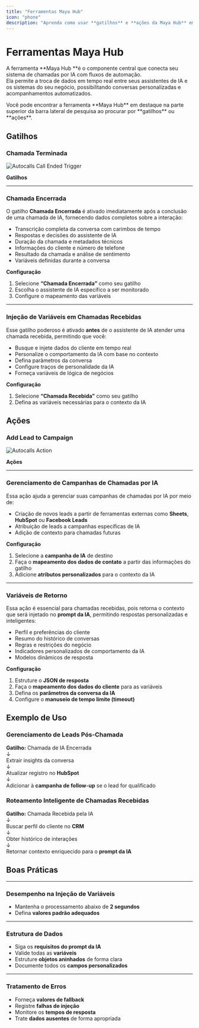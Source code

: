 ```yaml
---
title: "Ferramentas Maya Hub"
icon: "phone"
description: "Aprenda como usar **gatilhos** e **ações da Maya Hub** em seus fluxos de chamadas por IA."
---
```


# Ferramentas Maya Hub

A ferramenta **Maya Hub **é o componente central que conecta seu sistema de chamadas por IA com fluxos de automação.\
Ela permite a troca de dados em tempo real entre seus assistentes de IA e os sistemas do seu negócio, possibilitando conversas personalizadas e acompanhamentos automatizados.

<Note>
  Você pode encontrar a ferramenta **Maya Hub** em destaque na parte superior da barra lateral de pesquisa ao procurar por **gatilhos** ou **ações**.
</Note>

## Gatilhos

### Chamada Terminada

![Autocalls Call Ended Trigger](/resources/autocalls-trigger.jpg)

**Gatilhos**

---

### **Chamada Encerrada**

O gatilho **Chamada Encerrada** é ativado imediatamente após a conclusão de uma chamada de IA, fornecendo dados completos sobre a interação:

- Transcrição completa da conversa com carimbos de tempo
- Respostas e decisões do assistente de IA
- Duração da chamada e metadados técnicos
- Informações do cliente e número de telefone
- Resultado da chamada e análise de sentimento
- Variáveis definidas durante a conversa

**Configuração**

1. Selecione **“Chamada Encerrada”** como seu gatilho
2. Escolha o assistente de IA específico a ser monitorado
3. Configure o mapeamento das variáveis

---

### **Injeção de Variáveis em Chamadas Recebidas**

Esse gatilho poderoso é ativado **antes** de o assistente de IA atender uma chamada recebida, permitindo que você:

- Busque e injete dados do cliente em tempo real
- Personalize o comportamento da IA com base no contexto
- Defina parâmetros da conversa
- Configure traços de personalidade da IA
- Forneça variáveis de lógica de negócios

**Configuração**

1. Selecione **“Chamada Recebida”** como seu gatilho
2. Defina as variáveis necessárias para o contexto da IA

## Ações

### Add Lead to Campaign

![Autocalls Action](/resources/autocalls-action.jpg)

**Ações**

---

### **Gerenciamento de Campanhas de Chamadas por IA**

Essa ação ajuda a gerenciar suas campanhas de chamadas por IA por meio de:

- Criação de novos leads a partir de ferramentas externas como **Sheets**, **HubSpot** ou **Facebook Leads**
- Atribuição de leads a campanhas específicas de IA
- Adição de contexto para chamadas futuras

**Configuração**

1. Selecione a **campanha de IA** de destino
2. Faça o **mapeamento dos dados de contato** a partir das informações do gatilho
3. Adicione **atributos personalizados** para o contexto da IA

---

### **Variáveis de Retorno**

Essa ação é essencial para chamadas recebidas, pois retorna o contexto que será injetado no **prompt da IA**, permitindo respostas personalizadas e inteligentes:

- Perfil e preferências do cliente
- Resumo do histórico de conversas
- Regras e restrições do negócio
- Indicadores personalizados de comportamento da IA
- Modelos dinâmicos de resposta

**Configuração**

1. Estruture o **JSON de resposta**
2. Faça o **mapeamento dos dados do cliente** para as variáveis
3. Defina os **parâmetros da conversa da IA**
4. Configure o **manuseio de tempo limite (timeout)**

## **Exemplo de Uso**

### **Gerenciamento de Leads Pós-Chamada**

**Gatilho:** Chamada de IA Encerrada\
↓\
Extrair insights da conversa\
↓\
Atualizar registro no **HubSpot**\
↓\
Adicionar à **campanha de follow-up** se o lead for qualificado

### **Roteamento Inteligente de Chamadas Recebidas**

**Gatilho:** Chamada Recebida pela IA\
↓\
Buscar perfil do cliente no **CRM**\
↓\
Obter histórico de interações\
↓\
Retornar contexto enriquecido para o **prompt da IA**

## **Boas Práticas**

---

### **Desempenho na Injeção de Variáveis**

- Mantenha o processamento abaixo de **2 segundos**
- Defina **valores padrão adequados**

---

### **Estrutura de Dados**

- Siga os **requisitos do prompt da IA**
- Valide todas as **variáveis**
- Estruture **objetos aninhados** de forma clara
- Documente todos os **campos personalizados**

---

### **Tratamento de Erros**

- Forneça **valores de fallback**
- Registre **falhas de injeção**
- Monitore os **tempos de resposta**
- Trate **dados ausentes** de forma apropriada
